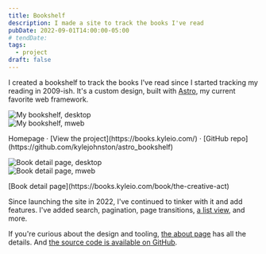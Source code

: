 ```yaml
---
title: Bookshelf
description: I made a site to track the books I've read
pubDate: 2022-09-01T14:00:00-05:00
# tendDate: 
tags:
  - project
draft: false
---
```


I created a bookshelf to track the books I've read since I started tracking my reading in 2009-ish. It's a custom design, built with [Astro](https://astro.build/), my current favorite web framework.

<div class="flex flex-row gap-2 wide">
	<div>
		<Image src={desktop} alt="My bookshelf, desktop" class="border border-neutral-200 rounded-sm shadow-xl" />
	</div>
	<div>
		<Image src={mweb} alt="My bookshelf, mweb" class="border border-neutral-200 rounded-sm shadow-xl" />
	</div>
</div>
<p class="caption">Homepage · [View the project](https://books.kyleio.com/) · [GitHub repo](https://github.com/kylejohnston/astro_bookshelf)</p>

<div class="flex flex-row gap-2">
	<div>
		<Image src={bookPageDesktop} alt="Book detail page, desktop" class="border border-neutral-200 rounded-sm" />
	</div>
	<div>
		<Image src={bookPageMweb} alt="Book detail page, mweb" class="border border-neutral-200 rounded-sm" />
	</div>
</div>
<p class="caption">[Book detail page](https://books.kyleio.com/book/the-creative-act)</p>

Since launching the site in 2022, I've continued to tinker with it and add features. I've added search, pagination, page transitions, [a list view](https://books.kyleio.com/list), and more.

If you're curious about the design and tooling, [the about page](https://books.kyleio.com/about) has all the details. And [the source code is available on GitHub](https://github.com/kylejohnston/astro_bookshelf).

